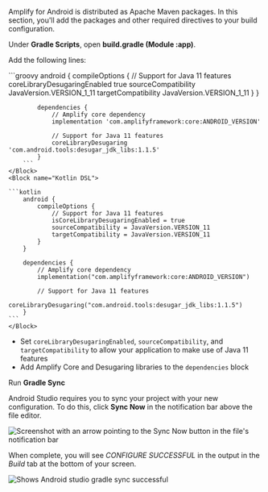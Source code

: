 Amplify for Android is distributed as Apache Maven packages. In this section, you'll add the packages and other required directives to your build configuration.

Under **Gradle Scripts**, open **build.gradle (Module :app)**.

Add the following lines:


<BlockSwitcher>
    <Block name="Groovy DSL">
        ```groovy
            android {
                compileOptions {
                    // Support for Java 11 features
                    coreLibraryDesugaringEnabled true
                    sourceCompatibility JavaVersion.VERSION_1_11
                    targetCompatibility JavaVersion.VERSION_1_11
                }
            }

            dependencies {
                // Amplify core dependency
                implementation 'com.amplifyframework:core:ANDROID_VERSION'

                // Support for Java 11 features
                coreLibraryDesugaring 'com.android.tools:desugar_jdk_libs:1.1.5'
            }
        ```
    </Block>
    <Block name="Kotlin DSL">

    ```kotlin
        android {
            compileOptions {
                // Support for Java 11 features
                isCoreLibraryDesugaringEnabled = true
                sourceCompatibility = JavaVersion.VERSION_11
                targetCompatibility = JavaVersion.VERSION_11
            }
        }

        dependencies {
            // Amplify core dependency
            implementation("com.amplifyframework:core:ANDROID_VERSION")

            // Support for Java 11 features
            coreLibraryDesugaring("com.android.tools:desugar_jdk_libs:1.1.5")
        }
    ```
    </Block>
</BlockSwitcher>    

- Set `coreLibraryDesugaringEnabled`, `sourceCompatibility`, and `targetCompatibility` to allow your application to make use of Java 11 features
- Add Amplify Core and Desugaring libraries to the `dependencies` block

Run **Gradle Sync**

Android Studio requires you to sync your project with your new configuration. To do this, click **Sync Now** in the notification bar above the file editor.

![Screenshot with an arrow pointing to the Sync Now button in the file's notification bar](/images/lib/getting-started/android/set-up-android-studio-sync-gradle.png)

When complete, you will see *CONFIGURE SUCCESSFUL* in the output in the *Build* tab at the bottom of your screen.

![Shows Android studio gradle sync successful](/images/lib/getting-started/android/set-up-android-studio-configure-successful.png)
